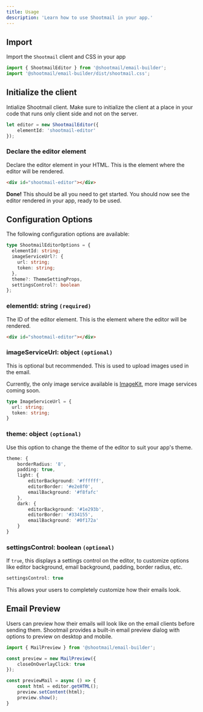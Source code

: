 ```yaml
---
title: Usage
description: 'Learn how to use Shootmail in your app.'
---
```


## Import
Import the `Shootmail` client and CSS in your app
```typescript
import { ShootmailEditor } from '@shootmail/email-builder';
import '@shootmail/email-builder/dist/shootmail.css';
```

## Initialize the client
Intialize Shootmail client. Make sure to initialize the client at a place in your code that runs
only client side and not on the server.

```typescript
let editor = new ShootmailEditor({
    elementId: 'shootmail-editor'
});
```

### Declare the editor element
Declare the editor element in your HTML. This is the element where the editor will be rendered.

```html
<div id="shootmail-editor"></div>
```
**Done!** This should be all you need to get started. You should now see the editor rendered in your app, ready to be used.

## Configuration Options
The following configuration options are available:

```typescript
type ShootmailEditorOptions = {
  elementId: string;
  imageServiceUrl?: {
    url: string;
    token: string;
  },
  theme?: ThemeSettingProps,
  settingsControl?: boolean
};
```

### elementId: string `(required)`
The ID of the editor element. This is the element where the editor will be rendered.

```html
<div id="shootmail-editor"></div>
```

### imageServiceUrl: object `(optional)`
This is optional but recommended. This is used to upload images used in the email.

Currently, the only image service available is [ImageKit](https://imagekit.io), more image services coming soon.

```typescript
type ImageServiceUrl = {
  url: string;
  token: string;
}
```

### theme: object `(optional)`
Use this option to change the theme of the editor to suit your app's theme.

```typescript
theme: {
    borderRadius: '8',
    padding: true,
    light: {
        editorBackground: '#ffffff',
        editorBorder: '#e2e8f0',
        emailBackground: '#f8fafc'
    },
    dark: {
        editorBackground: '#1e293b', 
        editorBorder: '#334155',
        emailBackground: '#0f172a'
    }
}
```

### settingsControl: boolean `(optional)`
If `true`, this displays a settings control on the editor, to customize options like editor
background, email background, padding, border radius, etc.

```typescript
settingsControl: true
```
This allows your users to completely customize how their emails look.

## Email Preview

Users can preview how their emails will look like on the email clients before sending them. Shootmail provides
a built-in email preview dialog with options to preview on desktop and mobile.

```typescript
import { MailPreview } from '@shootmail/email-builder';

const preview = new MailPreview({
    closeOnOverlayClick: true
});

const previewMail = async () => {
    const html = editor.getHTML();
    preview.setContent(html);
    preview.show();
}
```